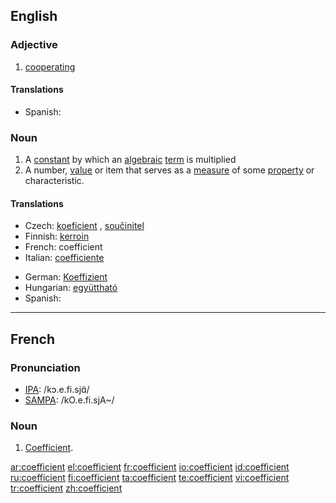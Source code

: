 ==English==

===Adjective===
{{en-adj}}

# [[cooperating]]

====Translations====
{{trans-top|cooperating}}
*Spanish: {{t-|es|coeficiente}}
{{trans-mid}}
{{trans-bottom}}

===Noun===
{{en-noun}}

# A [[constant]] by which an [[algebraic]] [[term]] is multiplied
# A number, [[value]] or item that serves as a [[measure]] of some [[property]] or characteristic.

====Translations====
{{trans-top|an algebraic constant}}
* Czech: [[koeficient]] {{m}}, [[součinitel]] {{m}}
*Finnish: [[kerroin]]
*French: coefficient {{m}}
*Italian: [[coefficiente]] {{m}}
{{trans-mid}}
*German: [[Koeffizient]] {{m}}
*Hungarian: [[együttható]]
*Spanish: {{t-|es|coeficiente|m}}
{{trans-bottom}}
----

==French==

===Pronunciation===
*[[w:IPA|IPA]]: /kɔ.e.fi.sjɑ̃/
*[[w:SAMPA|SAMPA]]: /kO.e.fi.sjA~/

===Noun===
{{fr-noun|m}}

# [[#English|Coefficient]].

[[ar:coefficient]]
[[el:coefficient]]
[[fr:coefficient]]
[[io:coefficient]]
[[id:coefficient]]
[[ru:coefficient]]
[[fi:coefficient]]
[[ta:coefficient]]
[[te:coefficient]]
[[vi:coefficient]]
[[tr:coefficient]]
[[zh:coefficient]]